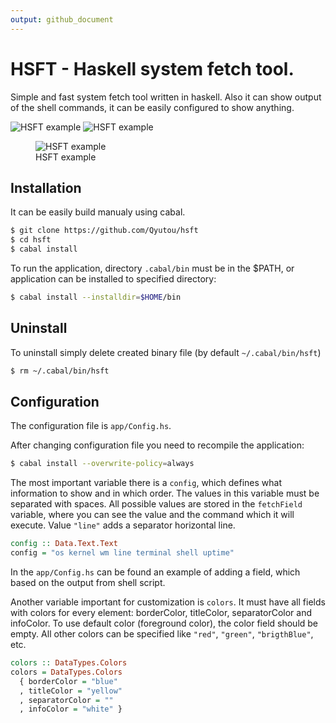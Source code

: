 ```yaml
---
output: github_document
---
```


# HSFT - Haskell system fetch tool.
Simple and fast system fetch tool written in haskell.
Also it can show output of the shell commands,
it can be easily configured to show anything.

![HSFT example](examples/hsft-example-1.png)
![HSFT example](examples/hsft-example-2.png)

![HSFT example](examples/hsft-example-3.png)

## Installation
It can be easily build manualy using cabal.

```bash
$ git clone https://github.com/Qyutou/hsft
$ cd hsft
$ cabal install
```

To run the application, directory `.cabal/bin` must be in the $PATH,
or application can be installed to specified directory:

```bash
$ cabal install --installdir=$HOME/bin
```

## Uninstall
To uninstall simply delete created binary file (by default `~/.cabal/bin/hsft`)
```bash
$ rm ~/.cabal/bin/hsft
```

## Configuration
The configuration file is `app/Config.hs`.

After changing configuration file you need to recompile the application:
```bash
$ cabal install --overwrite-policy=always
```

The most important variable there is a `config`, 
which defines what information to show and in which order.
The values in this variable must be separated with spaces. 
All possible values are stored in the `fetchField` variable,
where you can see the value and the command which it will execute.
Value `"line"` adds a separator horizontal line.
```haskell
config :: Data.Text.Text
config = "os kernel wm line terminal shell uptime"
```

In the `app/Config.hs` can be found an example of adding a field,
which based on the output from shell script.

Another variable important for customization is `colors`.
It must have all fields with colors for every element: 
borderColor, titleColor, separatorColor and infoColor.
To use default color (foreground color), the color field should be empty.
All other colors can be specified like `"red"`, `"green"`, `"brigthBlue"`, etc.
```haskell
colors :: DataTypes.Colors
colors = DataTypes.Colors
  { borderColor = "blue"
  , titleColor = "yellow"
  , separatorColor = ""
  , infoColor = "white" }
```
